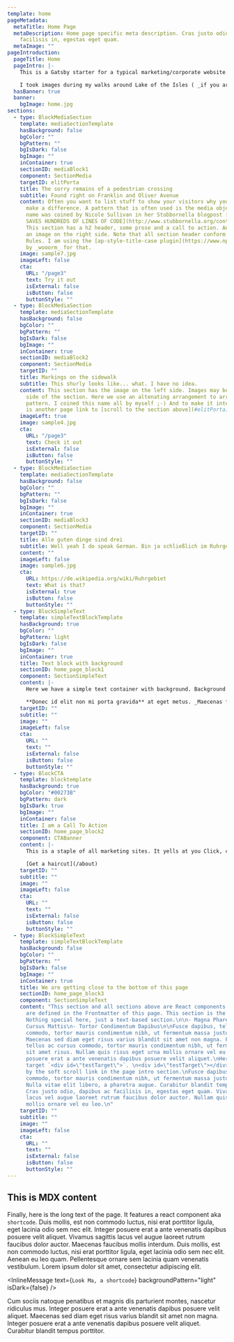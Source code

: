 ```yaml
---
template: home
pageMetadata:
  metaTitle: Home Page
  metaDescription: Home page specific meta description. Cras justo odio, dapibus ac
    facilisis in, egestas eget quam.
  metaImage: ""
pageIntroduction:
  pageTitle: Home
  pageIntro: |-
    This is a Gatsby starter for a typical marketing/corporate website. Content is created with [MDX](https://www.gatsbyjs.org/docs/mdx/). It lets you write JSX embedded inside Markdown. It’s a great combination because it allows you to use Markdown’s terse syntax (such as # Heading) for your content and JSX for more advanced, or reusable components. This page is using several components and then at the bottom there is also some markdown body text.

    I took images during my walks around Lake of the Isles ( _if you are from Minneapolis you know where that is_ ) to provide some interesting visuals. This home page features a simple banner and startes with an introduction that features a somewhat larger font size, well, it is an intro after all. Inside this intro you'll find an [in-page link to a section below. Please click it.](http://localhost:8000/#testTarget). Throughout the site smooth scrolling is implemented with [smooth-scroll](https://github.com/cferdinandi/smooth-scroll) a plugin by _cferdinandi_. I'd have liked to use `scroll-behavior: smooth;` which is browser native but Safari doesn't support it and a couple of polyfills didn't seem to work. Once you start scrolling a back-to-top link will appear in the lower right corner of the page, which will scroll the page back to... wait for it... the top of the page.
  hasBanner: true
  banner:
    bgImage: home.jpg
sections:
  - type: BlockMediaSection
    template: mediaSectionTemplate
    hasBackground: false
    bgColor: ""
    bgPattern: ""
    bgIsDark: false
    bgImage: ""
    inContainer: true
    sectionID: mediaBlock1
    component: SectionMedia
    targetID: elitPorta
    title: The sorry remains of a pedestrian crossing
    subtitle: Found right on Franklin and Oliver Avenue
    content: Often you want to list stuff to show your visitors why you and your products
      make a difference. A pattern that is often used is the media object pattern. This
      name was coined by Nicole Sullivan in her Stubbornella blogpost [THE MEDIA OBJECT
      SAVES HUNDREDS OF LINES OF CODE](http://www.stubbornella.org/content/2010/06/25/the-media-object-saves-hundreds-of-lines-of-code/).
      This section has a h2 header, some prose and a call to action. And, of course,
      an image on the right side. Note that all section header conform to AP Style Capitalization
      Rules. I am using the [ap-style-title-case plugin](https://www.npmjs.com/package/ap-style-title-case)
      by _wooorm_ for that.
    image: sample7.jpg
    imageLeft: false
    cta:
      URL: "/page3"
      text: Try it out
      isExternal: false
      isButton: false
      buttonStyle: ""
  - type: BlockMediaSection
    template: mediaSectionTemplate
    hasBackground: false
    bgColor: ""
    bgPattern: ""
    bgIsDark: false
    bgImage: ""
    inContainer: true
    sectionID: mediaBlock2
    component: SectionMedia
    targetID: ""
    title: Markings on the sidewalk
    subtitle: This shurly looks like... what. I have no idea.
    content: This section has the image on the left side. Images may be placed on either
      side of the section. Here we use an altenating arrangement to arrive at a ZigZag
      pattern. I coined this name all by myself ;-) And to make it interesting there
      is another page link to [scroll to the section above](#elitPorta).
    imageLeft: true
    image: sample4.jpg
    cta:
      URL: "/page3"
      text: Check it out
      isExternal: false
      isButton: false
      buttonStyle: ""
  - type: BlockMediaSection
    template: mediaSectionTemplate
    hasBackground: false
    bgColor: ""
    bgPattern: ""
    bgIsDark: false
    bgImage: ""
    inContainer: true
    sectionID: mediaBlock3
    component: SectionMedia
    targetID: ""
    title: Alle guten dinge sind drei
    subtitle: Well yeah I do speak German. Bin ja schließlich im Ruhrgebiet geboren.
    content: ""
    imageLeft: false
    image: sample6.jpg
    cta:
      URL: https://de.wikipedia.org/wiki/Ruhrgebiet
      text: What is that?
      isExternal: true
      isButton: false
      buttonStyle: ""
  - type: BlockSimpleText
    template: simpleTextBlockTemplate
    hasBackground: true
    bgColor: ""
    bgPattern: light
    bgIsDark: false
    bgImage: ""
    inContainer: true
    title: Text block with background
    sectionID: home_page_block1
    component: SectionSimpleText
    content: |-
      Here we have a simple text container with background. Background is courtesy of [Gradient Magic](https://www.gradientmagic.com/), a free gallery of fantastic and unique CSS gradients. Since we are using MDX to author content, this content may also include react components. In this website I am using this capability like Wordpress uses Shortcodes. An example is used down a couple of sections.

      **Donec id elit non mi porta gravida** at eget metus. _Maecenas faucibus mollis interdum_. Fusce dapibus, tellus ac cursus commodo, tortor mauris condimentum nibh, ut fermentum massa justo sit amet risus. Maecenas faucibus mollis interdum. Duis mollis, **est non commodo luctus**, nisi erat porttitor ligula, eget lacinia odio sem nec elit.
    targetID: ""
    subtitle: ""
    image: ""
    imageLeft: false
    cta:
      URL: ""
      text: ""
      isExternal: false
      isButton: false
      buttonStyle: ""
  - type: BlockCTA
    template: blocktemplate
    hasBackground: true
    bgColor: "#00273B"
    bgPattern: dark
    bgIsDark: true
    bgImage: ""
    inContainer: false
    title: I am a Call To Action
    sectionID: home_page_block2
    component: CTABanner
    content: |-
      This is a staple of all marketing sites. It yells at you Click, click, click ME. Can't miss this. _This is also an example of a full-width background._

      [Get a haircut](/about)
    targetID: ""
    subtitle: ""
    image: ""
    imageLeft: false
    cta:
      URL: ""
      text: ""
      isExternal: false
      isButton: false
      buttonStyle: ""
  - type: BlockSimpleText
    template: simpleTextBlockTemplate
    hasBackground: false
    bgColor: ""
    bgPattern: ""
    bgIsDark: false
    bgImage: ""
    inContainer: true
    title: We are getting close to the bottom of this page
    sectionID: home_page_block3
    component: SectionSimpleText
    content: "This section and all sections above are React components. Their props
      are defined in the Frontmatter of this page. This section is the last one of these.
      Nothing special here, just a text-based section.\n\n- Magna Pharetra Tristique\n-
      Cursus Mattis\n- Tortor Condimentum Dapibus\n\nFusce dapibus, tellus ac cursus
      commodo, tortor mauris condimentum nibh, ut fermentum massa justo sit amet risus.
      Maecenas sed diam eget risus varius blandit sit amet non magna. Fusce dapibus,
      tellus ac cursus commodo, tortor mauris condimentum nibh, ut fermentum massa justo
      sit amet risus. Nullam quis risus eget urna mollis ornare vel eu leo. Integer
      posuere erat a ante venenatis dapibus posuere velit aliquet.\nHere is an inline
      target `<div id=\"testTarget\">`. \n<div id=\"testTarget\"></div> \nThis is targeted
      by the soft scroll link in the page intro section.\nFusce dapibus, tellus ac cursus
      commodo, tortor mauris condimentum nibh, ut fermentum massa justo sit amet risus.
      Nulla vitae elit libero, a pharetra augue. Curabitur blandit tempus porttitor.
      Cras justo odio, dapibus ac facilisis in, egestas eget quam. Vivamus sagittis
      lacus vel augue laoreet rutrum faucibus dolor auctor. Nullam quis risus eget urna
      mollis ornare vel eu leo.\n"
    targetID: ""
    subtitle: ""
    image: ""
    imageLeft: false
    cta:
      URL: ""
      text: ""
      isExternal: false
      isButton: false
      buttonStyle: ""
---
```


## This is MDX content

Finally, here is the long text of the page. It features a react component aka `shortcode`. Duis mollis, est non commodo luctus, nisi erat porttitor ligula, eget lacinia odio sem nec elit. Integer posuere erat a ante venenatis dapibus posuere velit aliquet. Vivamus sagittis lacus vel augue laoreet rutrum faucibus dolor auctor. Maecenas faucibus mollis interdum. Duis mollis, est non commodo luctus, nisi erat porttitor ligula, eget lacinia odio sem nec elit. Aenean eu leo quam. Pellentesque ornare sem lacinia quam venenatis vestibulum. Lorem ipsum dolor sit amet, consectetur adipiscing elit.

<InlineMessage text={`Look Ma, a shortcode`} backgroundPattern="light" isDark={false} />

Cum sociis natoque penatibus et magnis dis parturient montes, nascetur ridiculus mus. Integer posuere erat a ante venenatis dapibus posuere velit aliquet. Maecenas sed diam eget risus varius blandit sit amet non magna. Integer posuere erat a ante venenatis dapibus posuere velit aliquet. Curabitur blandit tempus porttitor.

